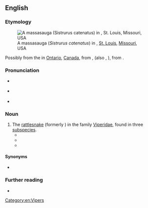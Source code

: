 ==English==
{{was wotd|2017|July|16}}

===Etymology===
[[File:Massasauga rattlesnake.jpg|thumb|A massasauga (''Sistrurus catenatus'') in {{w|Saint Louis Zoo}}, [[St. Louis]], [[Missouri]], USA]]

Possibly from the {{w|Mississagi River}} in [[Ontario]], [[Canada]], from {{der|en|fr|Mississague}}, {{m|fr|Missisague}} (also {{m|fr|Oumisagai}}, {{m|fr|Michisaguek}}), from {{der|en|oj|misiza:gi:||[[inhabitant]] of the [[great]] [[river]] [[mouth]], that is, the Mississagi River}}.

===Pronunciation===
* {{a|RP}} {{IPA|/ˌmasəˈsɔːɡə/|lang=en}}
* {{a|GA}} {{IPA|/ˌmæsəˈsɔɡə/|/-ˈsɑ-/|lang=en}}
* {{hyphenation|mas|sa|sau|ga|lang=en}}

===Noun===
{{en-noun}}

# The [[rattlesnake]] {{taxlink|Sistrurus catenatus|species|noshow=1}} (formerly {{taxlink|Crotalinus catenatus|species|noshow=1}}) in the family [[Viperidae]], found in three [[subspecies]].
#* {{quote-journal|title=The Massasauga and Its Habits|journal={{w|The American Naturalist}}|location=Salem, Mass.|publisher={{w|Essex Institute}}|month=March|year=1887|volume=XXI|issue=3|page=212|pageurl=https://books.google.com/books?id=I7NLAAAAYAAJ&dq=%22massasauga%22&pg=PA212#v=onepage&q=%22massasauga%22&f=false|issn=0003-0147|oclc=1480477|passage=I hope in this paper to contribute something to the knowledge of the Prairie Rattlesnake, or '''Massasauga''' (''Caudisona tergemina'').}}
#* {{quote-book|author=Leonhard [Hess] Stejneger|authorlink=Leonhard Stejneger|chapter=The Massasauga. ''Sistrurus catenatus'', (Rafinesque).|title=The Poisonous Snakes of North America. </cite>[...]<cite> From the Report of the [[w:Smithsonian Institution|U.S. National Museum]] for 1893, pages 337–487. With plates 1–19, and figures 1–70|location=Washington, D.C.|publisher=[[w:United States Government Publishing Office|Government Printing Office]]|year=1895|page=414|pageurl=https://archive.org/stream/poisonoussnakeso00stej#page/414/mode/1up/|oclc=3419731|passage=The '''Massasauga''' is emphatically a species of the prairies and their swamps and marshes.}}
#* {{quote-book|author=John E. Werler|author2=James R[ay] Dixon|authorlink2=James R. Dixon|chapter=Western Massasauga|title=Texas Snakes: Identification, Distribution, and Natural History|location=Austin, Tx.|publisher={{w|University of Texas Press}}|year=2010|page=407, column 1|pageurl=https://books.google.com/books?id=7jKuAWavrUkC&pg=PA407|isbn=978-0-292-79130-5|passage=According to the zoologist, the '''massasaugas''' were found abroad from mid-April to late October, chiefly during the daylight hours and for an average 197 days annually during the study period.}}

====Synonyms====
* {{taxlink|Caudisona|genus|noshow=1}} {{vern|black rattlesnake}} {{qualifier|dated}}

===Further reading===
* {{pedia}}

[[Category:en:Vipers]]
